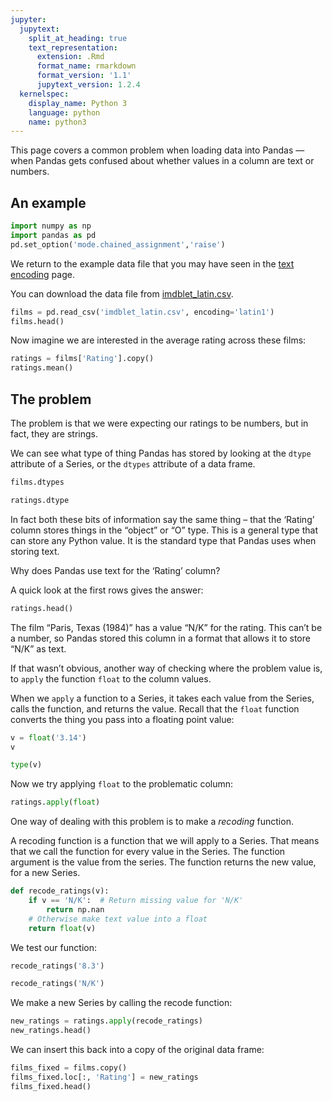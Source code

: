 ```yaml
---
jupyter:
  jupytext:
    split_at_heading: true
    text_representation:
      extension: .Rmd
      format_name: rmarkdown
      format_version: '1.1'
      jupytext_version: 1.2.4
  kernelspec:
    display_name: Python 3
    language: python
    name: python3
---
```


This page covers a common problem when loading data into Pandas --- when Pandas gets confused about whether values in a column are text or numbers.

## An example

```python
import numpy as np
import pandas as pd
pd.set_option('mode.chained_assignment','raise')
```

We return to the example data file that you may have seen in the [text encoding]({{ site.baseurl }}/chapters/07/text_encoding) page.

You can download the data file from [imdblet_latin.csv]({{ site.baseurl
}}/data/imdblet_latin.csv).

```python
films = pd.read_csv('imdblet_latin.csv', encoding='latin1')
films.head()
```

Now imagine we are interested in the average rating across these films:

```python
ratings = films['Rating'].copy()
ratings.mean()
```

## The problem

The problem is that we were expecting our ratings to be numbers, but in fact, they are strings.

We can see what type of thing Pandas has stored by looking at the `dtype`
attribute of a Series, or the `dtypes` attribute of a data frame.

```python
films.dtypes
```

```python
ratings.dtype
```

In fact both these bits of information say the same thing -- that the 'Rating'
column stores things in the "object" or "O" type.  This is a general type that
can store any Python value.   It is the standard type that Pandas uses when
storing text.

Why does Pandas use text for the 'Rating' column?

A quick look at the first rows gives the answer:

```python
ratings.head()
```

The film "Paris, Texas (1984)" has a value "N/K" for the rating. This can't be a number, so Pandas stored this column in a format that allows it to store "N/K" as text.

If that wasn't obvious, another way of checking where the problem value is, to `apply` the function `float` to the column values.

When we `apply` a function to a Series, it takes each value from the Series, calls the function, and returns the value.  Recall that the `float` function converts the thing you pass into a floating point value:

```python
v = float('3.14')
v
```

```python
type(v)
```

Now we try applying `float` to the problematic column:

```python
ratings.apply(float)
```

One way of dealing with this problem is to make a *recoding* function.

A recoding function is a function that we will apply to a Series.  That means that we call the function for every value in the Series.  The function argument is the value from the series.  The function returns the new value, for a new Series.

```python
def recode_ratings(v):
    if v == 'N/K':  # Return missing value for 'N/K'
        return np.nan
    # Otherwise make text value into a float
    return float(v)
```

We test our function:

```python
recode_ratings('8.3')
```

```python
recode_ratings('N/K')
```

We make a new Series by calling the recode function:

```python
new_ratings = ratings.apply(recode_ratings)
new_ratings.head()
```

We can insert this back into a copy of the original data frame:

```python
films_fixed = films.copy()
films_fixed.loc[:, 'Rating'] = new_ratings
films_fixed.head()
```
